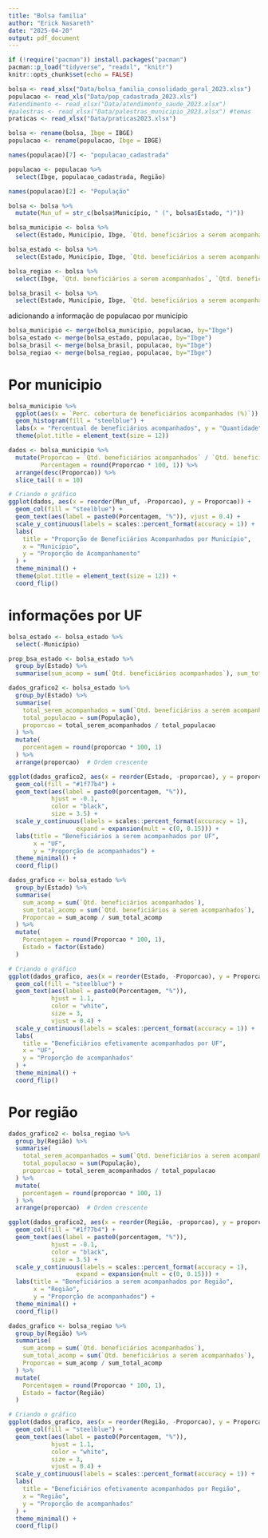 ```yaml
---
title: "Bolsa familia"
author: "Erick Nasareth"
date: "2025-04-20"
output: pdf_document
---
```


```r
if (!require("pacman")) install.packages("pacman")
pacman::p_load("tidyverse", "readxl", "knitr")
knitr::opts_chunk$set(echo = FALSE)
```


```r

bolsa <- read_xlsx("Data/bolsa_familia_consolidado_geral_2023.xlsx")
populacao <- read_xls("Data/pop_cadastrada_2023.xls")
#atendimento <- read_xlsx("Data/atendimento_saude_2023.xlsx")
#palestras <- read_xlsx("Data/palestras_municipio_2023.xlsx") #temas
praticas <- read_xlsx("Data/praticas2023.xlsx")

```


```r

bolsa <- rename(bolsa, Ibge = IBGE)
populacao <- rename(populacao, Ibge = IBGE)

```

```r
names(populacao)[7] <- "populacao_cadastrada"
```


```r
populacao <- populacao %>%
  select(Ibge, populacao_cadastrada, Região)

names(populacao)[2] <- "População"
```



```r
bolsa <- bolsa %>%
  mutate(Mun_uf = str_c(bolsa$Município, " (", bolsa$Estado, ")"))
```



```r
bolsa_municipio <- bolsa %>%
  select(Estado, Município, Ibge, `Qtd. beneficiários a serem acompanhados`, `Qtd. beneficiários acompanhados`, `Perc. cobertura de beneficiários acompanhados (%)`, Mun_uf)

bolsa_estado <- bolsa %>%
  select(Estado, Município, Ibge, `Qtd. beneficiários a serem acompanhados`, `Qtd. beneficiários acompanhados`, )

bolsa_regiao <- bolsa %>%
  select(Ibge, `Qtd. beneficiários a serem acompanhados`, `Qtd. beneficiários acompanhados`, )

bolsa_brasil <- bolsa %>%
  select(Estado, Município, Ibge, `Qtd. beneficiários a serem acompanhados`, `Qtd. beneficiários acompanhados`, )
```

adicionando a informação de populacao por municipio

```r
bolsa_municipio <- merge(bolsa_municipio, populacao, by="Ibge")
bolsa_estado <- merge(bolsa_estado, populacao, by="Ibge")
bolsa_brasil <- merge(bolsa_brasil, populacao, by="Ibge")
bolsa_regiao <- merge(bolsa_regiao, populacao, by="Ibge")
```


# Por municipio



```r

bolsa_municipio %>% 
  ggplot(aes(x = `Perc. cobertura de beneficiários acompanhados (%)`)) +
  geom_histogram(fill = "steelblue") +
  labs(x = "Percentual de beneficiários acompanhados", y = "Quantidade", title = "Distribuição dos municipios por percentual de beneficiários acompanhados") +
  theme(plot.title = element_text(size = 12))

```






```r
dados <- bolsa_municipio %>%
  mutate(Proporcao = `Qtd. beneficiários acompanhados` / `Qtd. beneficiários a serem acompanhados`,
         Porcentagem = round(Proporcao * 100, 1)) %>%
  arrange(desc(Proporcao)) %>%
  slice_tail( n = 10)

# Criando o gráfico
ggplot(dados, aes(x = reorder(Mun_uf, -Proporcao), y = Proporcao)) +
  geom_col(fill = "steelblue") +
  geom_text(aes(label = paste0(Porcentagem, "%")), vjust = 0.4) +
  scale_y_continuous(labels = scales::percent_format(accuracy = 1)) +
  labs(
    title = "Proporção de Beneficiários Acompanhados por Município",
    x = "Município",
    y = "Proporção de Acompanhamento"
  ) +
  theme_minimal() +
  theme(plot.title = element_text(size = 12)) +
  coord_flip()
```

# informações por UF

```r
bolsa_estado <- bolsa_estado %>%
  select(-Município)

prop_bsa_estado <- bolsa_estado %>%
  group_by(Estado) %>%
  summarise(sum_acomp = sum(`Qtd. beneficiários acompanhados`), sum_total_acomp = sum(`Qtd. beneficiários a serem acompanhados`), Proporcao = sum_acomp / sum_total_acomp)
```



```r
dados_grafico2 <- bolsa_estado %>%
  group_by(Estado) %>%
  summarise(
    total_serem_acompanhados = sum(`Qtd. beneficiários a serem acompanhados`),
    total_populacao = sum(População),
    proporcao = total_serem_acompanhados / total_populacao
  ) %>%
  mutate(
    porcentagem = round(proporcao * 100, 1)
  ) %>%
  arrange(proporcao)  # Ordem crescente

ggplot(dados_grafico2, aes(x = reorder(Estado, -proporcao), y = proporcao)) +
  geom_col(fill = "#1f77b4") +
  geom_text(aes(label = paste0(porcentagem, "%")), 
            hjust = -0.1, 
            color = "black", 
            size = 3.5) +
  scale_y_continuous(labels = scales::percent_format(accuracy = 1),
                   expand = expansion(mult = c(0, 0.15))) +
  labs(title = "Beneficiários a serem acompanhados por UF",
       x = "UF",
       y = "Proporção de acompanhados") +
  theme_minimal() +
  coord_flip()
```



```r
dados_grafico <- bolsa_estado %>%
  group_by(Estado) %>%
  summarise(
    sum_acomp = sum(`Qtd. beneficiários acompanhados`),
    sum_total_acomp = sum(`Qtd. beneficiários a serem acompanhados`),
    Proporcao = sum_acomp / sum_total_acomp
  ) %>%
  mutate(
    Porcentagem = round(Proporcao * 100, 1),
    Estado = factor(Estado)
  )

# Criando o gráfico
ggplot(dados_grafico, aes(x = reorder(Estado, -Proporcao), y = Proporcao)) +
  geom_col(fill = "steelblue") +
  geom_text(aes(label = paste0(Porcentagem, "%")), 
            hjust = 1.1, 
            color = "white", 
            size = 3,
            vjust = 0.4) +
  scale_y_continuous(labels = scales::percent_format(accuracy = 1)) +
  labs(
    title = "Beneficiários efetivamente acompanhados por UF",
    x = "UF",
    y = "Proporção de acompanhados"
  ) +
  theme_minimal() +
  coord_flip() 
```


# Por região




```r
dados_grafico2 <- bolsa_regiao %>%
  group_by(Região) %>%
  summarise(
    total_serem_acompanhados = sum(`Qtd. beneficiários a serem acompanhados`),
    total_populacao = sum(População),
    proporcao = total_serem_acompanhados / total_populacao
  ) %>%
  mutate(
    porcentagem = round(proporcao * 100, 1)
  ) %>%
  arrange(proporcao)  # Ordem crescente

ggplot(dados_grafico2, aes(x = reorder(Região, -proporcao), y = proporcao)) +
  geom_col(fill = "#1f77b4") +
  geom_text(aes(label = paste0(porcentagem, "%")), 
            hjust = -0.1, 
            color = "black", 
            size = 3.5) +
  scale_y_continuous(labels = scales::percent_format(accuracy = 1),
                   expand = expansion(mult = c(0, 0.15))) +
  labs(title = "Beneficiários a serem acompanhados por Região",
       x = "Região",
       y = "Proporção de acompanhados") +
  theme_minimal() +
  coord_flip()
```






```r
dados_grafico <- bolsa_regiao %>%
  group_by(Região) %>%
  summarise(
    sum_acomp = sum(`Qtd. beneficiários acompanhados`),
    sum_total_acomp = sum(`Qtd. beneficiários a serem acompanhados`),
    Proporcao = sum_acomp / sum_total_acomp
  ) %>%
  mutate(
    Porcentagem = round(Proporcao * 100, 1),
    Estado = factor(Região)
  )

# Criando o gráfico
ggplot(dados_grafico, aes(x = reorder(Região, -Proporcao), y = Proporcao)) +
  geom_col(fill = "steelblue") +
  geom_text(aes(label = paste0(Porcentagem, "%")), 
            hjust = 1.1, 
            color = "white", 
            size = 3,
            vjust = 0.4) +
  scale_y_continuous(labels = scales::percent_format(accuracy = 1)) +
  labs(
    title = "Beneficiários efetivamente acompanhados por Região",
    x = "Região",
    y = "Proporção de acompanhados"
  ) +
  theme_minimal() +
  coord_flip() 
```



